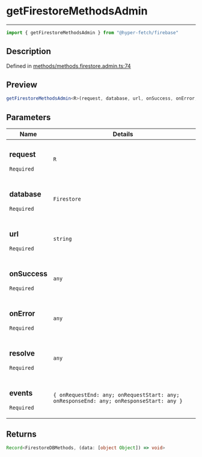 

# getFirestoreMethodsAdmin

<div class="api-docs__separator" data-reactroot="">

---

</div><div class="api-docs__import" data-reactroot="">

```ts
import { getFirestoreMethodsAdmin } from "@hyper-fetch/firebase"
```

</div><div class="api-docs__section">

## Description

</div><div class="api-docs__description"><span class="api-docs__do-not-parse">



</span></div><p class="api-docs__definition">

Defined in [methods/methods.firestore.admin.ts:74](https://github.com/BetterTyped/hyper-fetch/blob/c3e2c45/packages/adapter-firebase/src/methods/methods.firestore.admin.ts#L74)

</p><div class="api-docs__section">

## Preview

</div><div class="api-docs__preview fn">

```ts
getFirestoreMethodsAdmin<R>(request, database, url, onSuccess, onError, resolve, events)
```

</div><div class="api-docs__section">

## Parameters

</div><div class="api-docs__parameters"><table><thead><tr><th>Name</th><th>Details</th></tr></thead><tbody><tr param-data="request"><td class="api-docs__param-name required">

### request 

`Required`

</td><td class="api-docs__param-type">

`R`

</td></tr><tr param-data="database"><td class="api-docs__param-name required">

### database 

`Required`

</td><td class="api-docs__param-type">

`Firestore`

</td></tr><tr param-data="url"><td class="api-docs__param-name required">

### url 

`Required`

</td><td class="api-docs__param-type">

`string`

</td></tr><tr param-data="onSuccess"><td class="api-docs__param-name required">

### onSuccess 

`Required`

</td><td class="api-docs__param-type">

`any`

</td></tr><tr param-data="onError"><td class="api-docs__param-name required">

### onError 

`Required`

</td><td class="api-docs__param-type">

`any`

</td></tr><tr param-data="resolve"><td class="api-docs__param-name required">

### resolve 

`Required`

</td><td class="api-docs__param-type">

`any`

</td></tr><tr param-data="events"><td class="api-docs__param-name required">

### events 

`Required`

</td><td class="api-docs__param-type">

`{ onRequestEnd: any; onRequestStart: any; onResponseEnd: any; onResponseStart: any }`

</td></tr></tbody></table></div><div class="api-docs__section">

## Returns

</div><div class="api-docs__returns">

```ts
Record<FirestoreDBMethods, (data: [object Object]) => void>
```

</div>